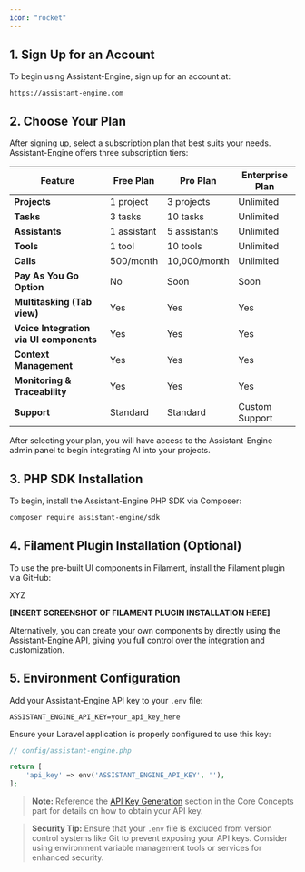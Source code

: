 ```yaml
---
icon: "rocket"
---
```


## **1. Sign Up for an Account**

To begin using Assistant-Engine, sign up for an account at:

```plaintext
https://assistant-engine.com
```

## **2. Choose Your Plan**

After signing up, select a subscription plan that best suits your needs. Assistant-Engine offers three subscription tiers:

| Feature                | Free Plan             | Pro Plan              | Enterprise Plan        |
|------------------------|-----------------------|-----------------------|------------------------|
| **Projects**           | 1 project             | 3 projects     | Unlimited              |
| **Tasks**              | 3 tasks | 10 tasks| Unlimited              |
| **Assistants**    | 1 assistant      | 5 assistants     | Unlimited              |
| **Tools**         | 1 tool             | 10 tools          | Unlimited              |
| **Calls**         | 500/month             | 10,000/month          | Unlimited              |
| **Pay As You Go Option**         | No             | Soon         | Soon              |
| **Multitasking (Tab view)**         | Yes                 | Yes              | Yes                   |
| **Voice Integration via UI components**  | Yes                    | Yes                   | Yes                    |
| **Context Management**  | Yes                    | Yes                   | Yes                    |
| **Monitoring & Traceability**  | Yes                    | Yes                   | Yes                    |
| **Support**            | Standard                     | Standard                     | Custom Support         |

After selecting your plan, you will have access to the Assistant-Engine admin panel to begin integrating AI into your projects.

## **3. PHP SDK Installation**

To begin, install the Assistant-Engine PHP SDK via Composer:

```bash
composer require assistant-engine/sdk
```

## **4. Filament Plugin Installation (Optional)**

To use the pre-built UI components in Filament, install the Filament plugin via GitHub:

XYZ

**[INSERT SCREENSHOT OF FILAMENT PLUGIN INSTALLATION HERE]**

Alternatively, you can create your own components by directly using the Assistant-Engine API, giving you full control over the integration and customization.

## **5. Environment Configuration**

Add your Assistant-Engine API key to your `.env` file:

```plaintext
ASSISTANT_ENGINE_API_KEY=your_api_key_here
```

Ensure your Laravel application is properly configured to use this key:

```php
// config/assistant-engine.php

return [
    'api_key' => env('ASSISTANT_ENGINE_API_KEY', ''),
];
```

> **Note:** Reference the [API Key Generation](#api-key-generation) section in the Core Concepts part for details on how to obtain your API key.

> **Security Tip:** Ensure that your `.env` file is excluded from version control systems like Git to prevent exposing your API keys. Consider using environment variable management tools or services for enhanced security.
